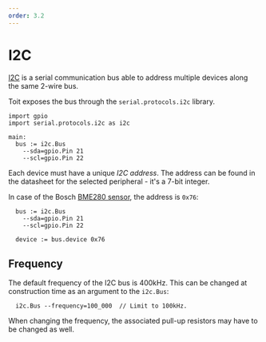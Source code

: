 ```yaml
---
order: 3.2
---
```


# I2C

[I2C](https://en.wikipedia.org/wiki/I%C2%B2C) is a serial communication bus able to address multiple devices along the same 2-wire bus.

Toit exposes the bus through the `serial.protocols.i2c` library.

```
import gpio
import serial.protocols.i2c as i2c

main:
  bus := i2c.Bus
    --sda=gpio.Pin 21
    --scl=gpio.Pin 22
```

Each device must have a unique _I2C address_. The address can be found in the datasheet for the selected peripheral - it's a 7-bit integer.

In case of the Bosch [BME280 sensor](https://cdn.sparkfun.com/assets/e/7/3/b/1/BME280_Datasheet.pdf), the address is `0x76`:

```
  bus := i2c.Bus
    --sda=gpio.Pin 21
    --scl=gpio.Pin 22

  device := bus.device 0x76
```

## Frequency

The default frequency of the I2C bus is 400kHz. This can be changed at construction time as an argument to the `i2c.Bus`:

```
  i2c.Bus --frequency=100_000  // Limit to 100kHz.
```

<Note>
When changing the frequency, the associated pull-up resistors may have to be changed as well.
</Note>
